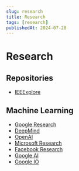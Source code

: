 ```yaml
---
slug: research
title: Research
tags: [research]
publishedAt: 2024-07-28
---
```


# Research

## Repositories

- [IEEExplore](https://ieeexplore.ieee.org/popular/all)


## Machine Learning

- [Google Research](https://research.google/blog/)
- [DeepMind](https://deepmind.com/research)
- [OpenAI](https://openai.com/research)
- [Microsoft Research](https://www.microsoft.com/en-us/research/)
- [Facebook Research](https://research.fb.com/)
- [Google AI](https://ai.google/discover/blogs/)
- [Google IO](https://io.google/2024/)
